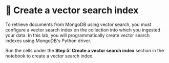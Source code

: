 # 👐 Create a vector search index

To retrieve documents from MongoDB using vector search, you must configure a vector search index on the collection into which you ingested your data. In this lab, you will programmatically create vector search indexes using MongoDB's Python driver.

Run the cells under the **Step 5: Create a vector search index** section in the notebook to create a vector search index.
